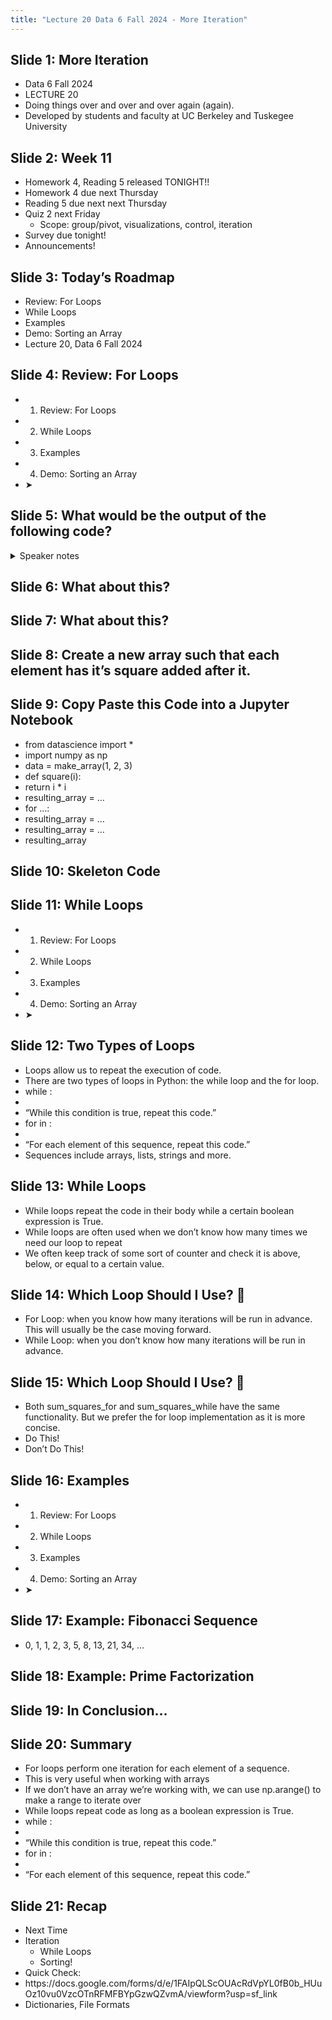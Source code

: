```yaml
---
title: "Lecture 20 Data 6 Fall 2024 - More Iteration"
---
```


## Slide 1: More Iteration

- Data 6 Fall 2024
- LECTURE 20
- Doing things over and over and over again (again).
- Developed by students and faculty at UC Berkeley and Tuskegee University

## Slide 2: Week 11

- Homework 4, Reading 5 released TONIGHT!!
- Homework 4 due next Thursday
- Reading 5 due next next Thursday
- Quiz 2 next Friday
  - Scope: group/pivot, visualizations, control, iteration
- Survey due tonight!
- Announcements!

## Slide 3: Today’s Roadmap

- Review: For Loops
- While Loops
- Examples
- Demo: Sorting an Array
- Lecture 20, Data 6 Fall 2024

## Slide 4: Review: For Loops

- 1. Review: For Loops
- 2. While Loops
- 3. Examples
- 4. Demo: Sorting an Array
- ➤

## Slide 5: What would be the output of the following code?

<details><summary>Speaker notes</summary>

https://pythontutor.com/cp/composingprograms.html\#code=%0A%0Acounter%20%3D%200%0Alst%20%3D%20%5B1,%202,%203,%204%5D%0Afor%20i%20in%20range%28len%28lst%29%29%3A%20%23Range%20is%20a%20built-in%20version%20of%20np.arange%0A%20%20%20%20counter%20%2B%3D%20lst%5Bi%5D%0Aprint%28counter%29&cumulative=true&mode=edit&origin=composingprograms.js&py=3&rawInputLstJSON=%5B%5D

</details>

## Slide 6: What about this?

## Slide 7: What about this?

## Slide 8: Create a new array such that each element has it’s square added after it.

## Slide 9: Copy Paste this Code into a Jupyter Notebook

- from datascience import \*
- import numpy as np
- data = make\_array(1, 2, 3)
- def square(i):
- return i \* i
- resulting\_array = ...
- for ...:
- resulting\_array = ...
- resulting\_array = ...
- resulting\_array

## Slide 10: Skeleton Code

## Slide 11: While Loops

- 1. Review: For Loops
- 2. While Loops
- 3. Examples
- 4. Demo: Sorting an Array
- ➤

## Slide 12: Two Types of Loops

- Loops allow us to repeat the execution of code.
- There are two types of loops in Python: the while loop and the for loop.
- while <boolean expression>:
- <while body>
- “While this condition is true, repeat this code.”
- for <elem> in <sequence>:
- <for body>
- “For each element of this sequence, repeat this code.”
- Sequences include arrays, lists, strings and more.

## Slide 13: While Loops

- While loops repeat the code in their body while a certain boolean expression is True.
- While loops are often used when we don’t know how many times we need our loop to repeat
- We often keep track of some sort of counter and check it is above, below, or equal to a certain value.

## Slide 14: Which Loop Should I Use? 🤔

- For Loop: when you know how many iterations will be run in advance. This will usually be the case moving forward.
- While Loop: when you don’t know how many iterations will be run in advance.

## Slide 15: Which Loop Should I Use? 🤔

- Both sum\_squares\_for and sum\_squares\_while have the same functionality. But we prefer the for loop implementation as it is more concise.
- Do This!
- Don’t Do This!

## Slide 16: Examples

- 1. Review: For Loops
- 2. While Loops
- 3. Examples
- 4. Demo: Sorting an Array
- ➤

## Slide 17: Example: Fibonacci Sequence

- 0, 1, 1, 2, 3, 5, 8, 13, 21, 34, …

## Slide 18: Example: Prime Factorization

## Slide 19: In Conclusion…

## Slide 20: Summary

- For loops perform one iteration for each element of a sequence.
- This is very useful when working with arrays
- If we don’t have an array we’re working with, we can use np.arange() to make a range to iterate over
- While loops repeat code as long as a boolean expression is True.
- while <boolean expression>:
- <while body>
- “While this condition is true, repeat this code.”
- for <elem> in <sequence>:
- <for body>
- “For each element of this sequence, repeat this code.”

## Slide 21: Recap

- Next Time
- Iteration
  - While Loops
  - Sorting!
- Quick Check:
- https://docs.google.com/forms/d/e/1FAIpQLScOUAcRdVpYL0fB0b\_HUuOz10vu0VzcOTnRFMFBYpGzwQZvmA/viewform?usp=sf\_link
- Dictionaries, File Formats

